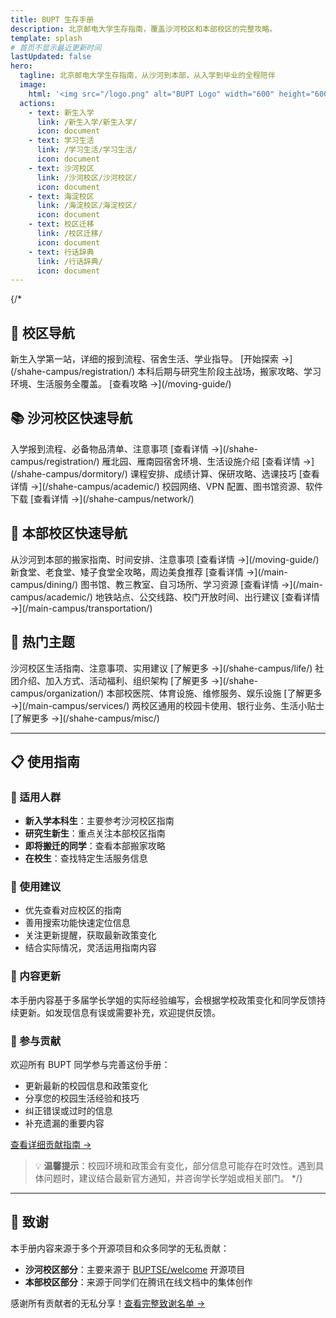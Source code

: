 ```yaml
---
title: BUPT 生存手册
description: 北京邮电大学生存指南，覆盖沙河校区和本部校区的完整攻略。
template: splash
# 首页不显示最近更新时间
lastUpdated: false
hero:
  tagline: 北京邮电大学生存指南，从沙河到本部，从入学到毕业的全程陪伴
  image:
    html: '<img src="/logo.png" alt="BUPT Logo" width="600" height="600" style="object-fit: contain;" />'
  actions:
    - text: 新生入学
      link: /新生入学/新生入学/
      icon: document
    - text: 学习生活
      link: /学习生活/学习生活/
      icon: document
    - text: 沙河校区
      link: /沙河校区/沙河校区/
      icon: document
    - text: 海淀校区
      link: /海淀校区/海淀校区/
      icon: document
    - text: 校区迁移
      link: /校区迁移/
      icon: document
    - text: 行话辞典
      link: /行话辞典/
      icon: document
---
```



{/*
## 🏫 校区导航

<CardGrid>
	<Card title="🌸 沙河校区">
		新生入学第一站，详细的报到流程、宿舍生活、学业指导。
		[开始探索 →](/shahe-campus/registration/)
	</Card>
	<Card title="🏛️ 本部校区">
		本科后期与研究生阶段主战场，搬家攻略、学习环境、生活服务全覆盖。
		[查看攻略 →](/moving-guide/)
	</Card>
</CardGrid>

## 📚 沙河校区快速导航

<CardGrid>
	<Card title="🎒 新生报到">
		入学报到流程、必备物品清单、注意事项
		[查看详情 →](/shahe-campus/registration/)
	</Card>
	<Card title="🏠 住宿生活">
		雁北园、雁南园宿舍环境、生活设施介绍
		[查看详情 →](/shahe-campus/dormitory/)
	</Card>
	<Card title="📖 学业指导">
		课程安排、成绩计算、保研攻略、选课技巧
		[查看详情 →](/shahe-campus/academic/)
	</Card>
	<Card title="🌐 网络资源">
		校园网络、VPN 配置、图书馆资源、软件下载
		[查看详情 →](/shahe-campus/network/)
	</Card>
</CardGrid>

## 🏢 本部校区快速导航

<CardGrid>
	<Card title="📦 搬家攻略">
		从沙河到本部的搬家指南、时间安排、注意事项
		[查看详情 →](/moving-guide/)
	</Card>
	<Card title="🍽️ 餐饮指南">
		新食堂、老食堂、矮子食堂全攻略，周边美食推荐
		[查看详情 →](/main-campus/dining/)
	</Card>
	<Card title="📚 学习环境">
		图书馆、教三教室、自习场所、学习资源
		[查看详情 →](/main-campus/academic/)
	</Card>
	<Card title="🚇 交通出行">
		地铁站点、公交线路、校门开放时间、出行建议
		[查看详情 →](/main-campus/transportation/)
	</Card>
</CardGrid>

## 🎯 热门主题

<CardGrid>
	<Card title="🏫 校园生活">
		沙河校区生活指南、注意事项、实用建议
		[了解更多 →](/shahe-campus/life/)
	</Card>
	<Card title="🏛️ 学生组织">
		社团介绍、加入方式、活动福利、组织架构
		[了解更多 →](/shahe-campus/organization/)
	</Card>
	<Card title="🏥 生活服务">
		本部校医院、体育设施、维修服务、娱乐设施
		[了解更多 →](/main-campus/services/)
	</Card>
	<Card title="💡 实用技巧">
		两校区通用的校园卡使用、银行业务、生活小贴士
		[了解更多 →](/shahe-campus/misc/)
	</Card>
</CardGrid>

---

## 📋 使用指南

### 🎯 适用人群
- **新入学本科生**：主要参考沙河校区指南
- **研究生新生**：重点关注本部校区指南  
- **即将搬迁的同学**：查看本部搬家攻略
- **在校生**：查找特定生活服务信息

### 📖 使用建议
- 优先查看对应校区的指南
- 善用搜索功能快速定位信息
- 关注更新提醒，获取最新政策变化
- 结合实际情况，灵活运用指南内容

### 🔄 内容更新
本手册内容基于多届学长学姐的实际经验编写，会根据学校政策变化和同学反馈持续更新。如发现信息有误或需要补充，欢迎提供反馈。

### 🤝 参与贡献
欢迎所有 BUPT 同学参与完善这份手册：
- 更新最新的校园信息和政策变化
- 分享您的校园生活经验和技巧
- 纠正错误或过时的信息
- 补充遗漏的重要内容

[查看详细贡献指南 →](/contributing/)

> 💡 **温馨提示**：校园环境和政策会有变化，部分信息可能存在时效性。遇到具体问题时，建议结合最新官方通知，并咨询学长学姐或相关部门。
*/}

-----

## 🙏 致谢

本手册内容来源于多个开源项目和众多同学的无私贡献：
- **沙河校区部分**：主要来源于 [BUPTSE/welcome](https://github.com/BUPTSE/welcome) 开源项目
- **本部校区部分**：来源于同学们在腾讯在线文档中的集体创作

感谢所有贡献者的无私分享！[查看完整致谢名单 →](/acknowledgments/)
